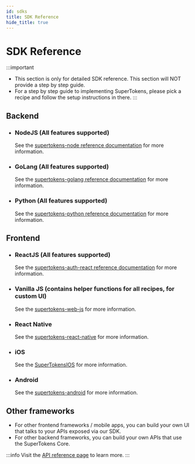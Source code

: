 ```yaml
---
id: sdks
title: SDK Reference
hide_title: true
---
```


<!-- COPY DOCS -->
<!-- ./community/sdks.mdx -->


# SDK Reference

:::important
- This section is only for detailed SDK reference. This section will NOT provide a step by step guide.
- For a step by step guide to implementing SuperTokens, please <GuidesLink>pick a recipe</GuidesLink> and follow the setup instructions in there.
:::

## Backend

- ### NodeJS (All features supported)

    See the [supertokens-node reference documentation](https://supertokens.com/docs/nodejs) for more information.

- ### GoLang (All features supported)

    See the [supertokens-golang reference documentation](https://supertokens.com/docs/golang) for more information.

- ### Python (All features supported)

    See the [supertokens-python reference documentation](https://supertokens.com/docs/python) for more information.

## Frontend

- ### ReactJS (All features supported)

    See the [supertokens-auth-react reference documentation](https://supertokens.com/docs/auth-react) for more information.

- ### Vanilla JS (contains helper functions for all recipes, for custom UI)

    See the [supertokens-web-js](https://supertokens.com/docs/web-js) for more information.

- ### React Native

    See the [supertokens-react-native](https://supertokens.com/docs/react-native) for more information.

- ### iOS

    See the [SuperTokensIOS](https://supertokens.com/docs/ios) for more information.

- ### Android

    See the [supertokens-android](https://supertokens.com/docs/android) for more information.


## Other frameworks
- For other frontend frameworks / mobile apps, you can build your own UI that talks to your APIs exposed via our SDK.
- For other backend frameworks, you can build your own APIs that use the SuperTokens Core. 

:::info
Visit the [API reference page](./apis) to learn more.
:::